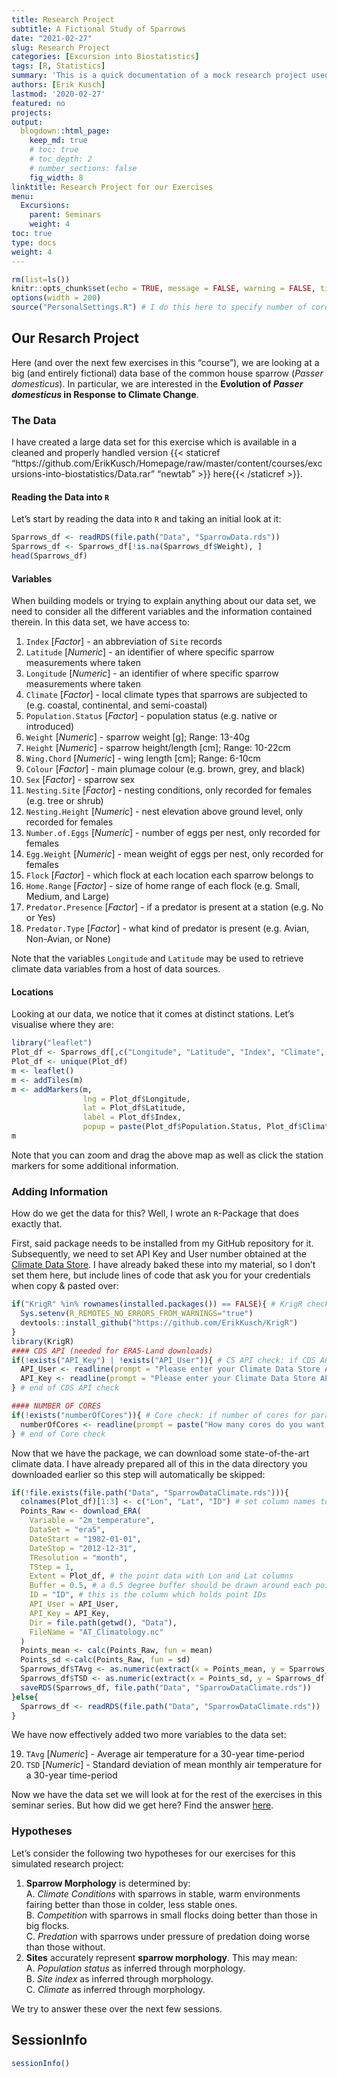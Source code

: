 ```yaml
---
title: Research Project
subtitle: A Fictional Study of Sparrows
date: "2021-02-27"
slug: Research Project
categories: [Excursion into Biostatistics]
tags: [R, Statistics]
summary: 'This is a quick documentation of a mock research project used throughout all `R` exercises during this seminar series.'
authors: [Erik Kusch]
lastmod: '2020-02-27'
featured: no
projects:
output:
  blogdown::html_page:
    keep_md: true
    # toc: true
    # toc_depth: 2
    # number_sections: false
    fig_width: 8
linktitle: Research Project for our Exercises
menu:
  Excursions:
    parent: Seminars
    weight: 4
toc: true
type: docs
weight: 4
---
```


```r
rm(list=ls())
knitr::opts_chunk$set(echo = TRUE, message = FALSE, warning = FALSE, tidy='styler', tidy.opts=list(strict=TRUE), fig.width = 15, fig.height = 8)
options(width = 200)
source("PersonalSettings.R") # I do this here to specify number of cores and API credentials and am thus not sharing this file
```

## Our Resarch Project

Here (and over the next few exercises in this "course"), we are looking at a big (and entirely fictional) data base of the common house sparrow (*Passer domesticus*). In particular, we are interested in the **Evolution of *Passer domesticus* in Response to Climate Change**.

### The Data

I have created a large data set for this exercise which is available in a cleaned and properly handled version {{< staticref "https://github.com/ErikKusch/Homepage/raw/master/content/courses/excursions-into-biostatistics/Data.rar" "newtab" >}} here{{< /staticref >}}.

#### Reading the Data into `R`

Let's start by reading the data into `R` and taking an initial look at it:
```r
Sparrows_df <- readRDS(file.path("Data", "SparrowData.rds"))
Sparrows_df <- Sparrows_df[!is.na(Sparrows_df$Weight), ]
head(Sparrows_df)
```

#### Variables
When building models or trying to explain anything about our data set, we need to consider all the different variables and the information contained therein. In this data set, we have access to:  

1. `Index` [*Factor*] - an abbreviation of `Site` records  
2. `Latitude` [*Numeric*] - an identifier of where specific sparrow measurements where taken  
3. `Longitude` [*Numeric*] - an identifier of where specific sparrow measurements where taken  
4. `Climate` [*Factor*] - local climate types that sparrows are subjected to (e.g. coastal, continental, and semi-coastal)  
5. `Population.Status` [*Factor*] - population status (e.g. native or introduced)  
6. `Weight` [*Numeric*] - sparrow weight [g]; Range: 13-40g  
7. `Height` [*Numeric*] - sparrow height/length [cm]; Range: 10-22cm  
8. `Wing.Chord` [*Numeric*] - wing length [cm]; Range: 6-10cm  
9. `Colour` [*Factor*] - main plumage colour (e.g. brown, grey, and black)  
10. `Sex` [*Factor*] - sparrow sex  
11. `Nesting.Site` [*Factor*] - nesting conditions, only recorded for females (e.g. tree or shrub)  
12. `Nesting.Height` [*Numeric*] - nest elevation above ground level, only recorded for females  
13. `Number.of.Eggs` [*Numeric*] - number of eggs per nest, only recorded for females  
14. `Egg.Weight` [*Numeric*] - mean weight of eggs per nest, only recorded for females  
15. `Flock` [*Factor*] - which flock at each location each sparrow belongs to  
16. `Home.Range` [*Factor*] - size of home range of each flock (e.g. Small, Medium, and Large)  
17. `Predator.Presence` [*Factor*] - if a predator is present at a station (e.g. No or Yes)  
18. `Predator.Type` [*Factor*] - what kind of predator is present (e.g. Avian, Non-Avian, or None)  

Note that the variables `Longitude` and `Latitude` may be used to retrieve climate data variables from a host of data sources.

#### Locations 
Looking at our data, we notice that it comes at distinct stations. Let's visualise where they are:
```r
library("leaflet")
Plot_df <- Sparrows_df[,c("Longitude", "Latitude", "Index", "Climate", "Population.Status")]
Plot_df <- unique(Plot_df)
m <- leaflet()
m <- addTiles(m)
m <- addMarkers(m,
                lng = Plot_df$Longitude,
                lat = Plot_df$Latitude,
                label = Plot_df$Index,
                popup = paste(Plot_df$Population.Status, Plot_df$Climate, sep = ";"))
m
```

Note that you can zoom and drag the above map as well as click the station markers for some additional information.

### Adding Information

How do we get the data for this? Well, I wrote an `R`-Package that does exactly that.

First, said package needs to be installed from my GitHub repository for it. Subsequently, we need to set API Key and User number obtained at the [Climate Data Store](https://cds.climate.copernicus.eu/api-how-to). I have already baked these into my material, so I don't set them here, but include lines of code that ask you for your credentials when copy & pasted over:
```r
if("KrigR" %in% rownames(installed.packages()) == FALSE){ # KrigR check
  Sys.setenv(R_REMOTES_NO_ERRORS_FROM_WARNINGS="true")
  devtools::install_github("https://github.com/ErikKusch/KrigR")
}
library(KrigR)
#### CDS API (needed for ERA5-Land downloads)
if(!exists("API_Key") | !exists("API_User")){ # CS API check: if CDS API credentials have not been specified elsewhere
  API_User <- readline(prompt = "Please enter your Climate Data Store API user number and hit ENTER.")
  API_Key <- readline(prompt = "Please enter your Climate Data Store API key number and hit ENTER.")
} # end of CDS API check

#### NUMBER OF CORES
if(!exists("numberOfCores")){ # Core check: if number of cores for parallel processing has not been set yet
  numberOfCores <- readline(prompt = paste("How many cores do you want to allocate to these processes? Your machine has", parallel::detectCores()))
} # end of Core check
```

Now that we have the package, we can download some state-of-the-art climate data. I have already prepared all of this in the data directory you downloaded earlier so this step will automatically be skipped:

```r
if(!file.exists(file.path("Data", "SparrowDataClimate.rds"))){
  colnames(Plot_df)[1:3] <- c("Lon", "Lat", "ID") # set column names to be in line with what KrigR wants
  Points_Raw <- download_ERA(
    Variable = "2m_temperature",
    DataSet = "era5",
    DateStart = "1982-01-01",
    DateStop = "2012-12-31",
    TResolution = "month",
    TStep = 1,
    Extent = Plot_df, # the point data with Lon and Lat columns
    Buffer = 0.5, # a 0.5 degree buffer should be drawn around each point
    ID = "ID", # this is the column which holds point IDs
    API_User = API_User,
    API_Key = API_Key,
    Dir = file.path(getwd(), "Data"),
    FileName = "AT_Climatology.nc"
  )
  Points_mean <- calc(Points_Raw, fun = mean)
  Points_sd <-calc(Points_Raw, fun = sd)
  Sparrows_df$TAvg <- as.numeric(extract(x = Points_mean, y = Sparrows_df[,c("Longitude", "Latitude")], buffer = 0.3))
  Sparrows_df$TSD <- as.numeric(extract(x = Points_sd, y = Sparrows_df[,c("Longitude", "Latitude")], buffer = 0.3))
  saveRDS(Sparrows_df, file.path("Data", "SparrowDataClimate.rds"))
}else{
  Sparrows_df <- readRDS(file.path("Data", "SparrowDataClimate.rds"))
}
```

We have now effectively added two more variables to the data set:  

19. `TAvg` [*Numeric*] - Average air temperature for a 30-year time-period    
20. `TSD` [*Numeric*] - Standard deviation of mean monthly air temperature for a 30-year time-period     

Now we have the data set we will look at for the rest of the exercises in this seminar series. But how did we get here? Find the answer [here](/courses/excursions-into-biostatistics/data-handling-and-data-assumptions/).


### Hypotheses 
Let's consider the following two hypotheses for our exercises for this simulated research project:  
  
1. **Sparrow Morphology** is determined by:  
    A. *Climate Conditions* with sparrows in stable, warm environments fairing better than those in colder, less stable ones.  
    B. *Competition* with sparrows in small flocks doing better than those in big flocks.  
    C. *Predation* with sparrows under pressure of predation doing worse than those without.    
2. **Sites**  accurately represent **sparrow morphology**. This may mean:  
    A. *Population status* as inferred through morphology.  
    B. *Site index* as inferred through morphology.  
    C. *Climate* as inferred through morphology.  
    
We try to answer these over the next few sessions.

## SessionInfo
```r
sessionInfo()
```
